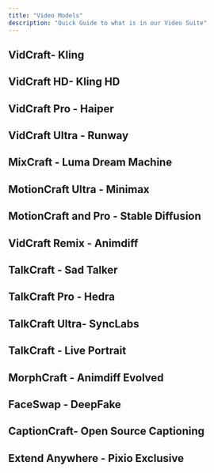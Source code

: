 ```yaml
---
title: "Video Models"
description: "Quick Guide to what is in our Video Suite"
---
```


## VidCraft- Kling

## VidCraft HD- Kling HD

## VidCraft Pro - Haiper

## VidCraft Ultra  - Runway&#x20;

## MixCraft - Luma Dream Machine

## MotionCraft Ultra - Minimax

## MotionCraft and Pro - Stable Diffusion

## VidCraft Remix - Animdiff

## TalkCraft - Sad Talker

## TalkCraft Pro - Hedra

## TalkCraft Ultra- SyncLabs

## TalkCraft - Live Portrait

## MorphCraft - Animdiff Evolved

## FaceSwap - DeepFake

## CaptionCraft- Open Source Captioning

## Extend Anywhere - Pixio Exclusive

##